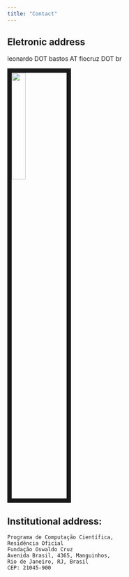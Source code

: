 ```yaml
---
title: "Contact"
---
```


## Eletronic address

leonardo DOT bastos AT fiocruz DOT br

<img src="files/fotoLeo2.jpg" style="width:25%; border:10px solid; margin-right: 20px" align="center">


## Institutional address:

```{}
Programa de Computação Científica,
Residência Oficial
Fundação Oswaldo Cruz
Avenida Brasil, 4365, Manguinhos,
Rio de Janeiro, RJ, Brasil
CEP: 21045-900
```


